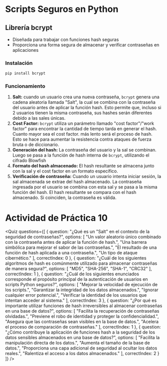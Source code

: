# Scripts Seguros en Python

## Librería bcrypt
- Diseñada para trabajar con funciones hash seguras
- Proporciona una forma segura de almacenar y verificar contraseñas en aplicaciones

### Instalación

```python
pip install bcrypt
```

### Funcionamiento
1. **Salt:** cuando un usuario crea una nueva contraseña, `bcrypt` genera una cadena aleatoria llamada "Salt", la cual se combina con la contraseña del usuario antes de aplicar la función hash. Esto permite que, incluso si 2 usuarios tienen la misma contraseña, sus hashes serán diferentes debido a las sales únicas.
2. **Cost Factor:** `bcrypt` utiliza un parámetro llamado "cost factor"/"work factor" para encontrar la cantidad de tiempo tarda en generar el hash. Cuanto mayor sea el cost factor. más lento será el proceso de hash. Esto se hace para aumentar la resistencia contra ataques de fuerza bruta o de diccionario.
3. **Generación del hash:** La contraseña del usuario y la sal se combinan. Luego se pasa a la función de hash interna de `bcrypt`, utilizando el cifrado Blowfish
4. **Formato del hash almacenado:** El hash resultante se almacena junto con la sal y el cost factor en un formato específico.
5. **Verificación de contraseña:** Cuando un usuario intenta iniciar sesión, la sal almacenada se extrae del hash almacenado. La contraseña ingresada por el usuario se combina con esta sal y se pasa a la misma función del hash. El hash resultante se compara con el hash almacenado. Si coinciden, la contraseña es válida.

# Actividad de Práctica 10

<Quiz questions={[
  {
    question: "¿Qué es un \"Salt\" en el contexto de la seguridad de contraseñas?",
    options: [
      "Un valor aleatorio único combinado con la contraseña antes de aplicar la función de hash.",
      "Una barrera simbólica para mejorar el sabor de las contraseñas.",
      "El resultado de una función de hash aplicada a una contraseña.",
      "Un tipo de ataque cibernético."
    ],
    correctIndex: 0
  },
  {
    question: "¿Cuál de los siguientes algoritmos de hash es comúnmente utilizado para almacenar contraseñas de manera segura?",
    options: [
      "MD5",
      "SHA-256",
      "SHA-1",
      "CRC32"
    ],
    correctIndex: 1
  },
  {
    question: "¿Cuál de los siguientes enunciados corresponde el propósito principal de la autenticación de usuarios en scripts Python seguros?",
    options: [
      "Mejorar la velocidad de ejecución de los scripts.",
      "Garantizar la integridad de los datos almacenados.",
      "Ignorar cualquier error potencial.",
      "Verificar la identidad de los usuarios que intentan acceder al sistema."
    ],
    correctIndex: 3
  },
  {
    question: "¿Por qué es importante utilizar funciones de hash irreversibles al almacenar contraseñas en una base de datos?",
    options: [
      "Facilita la recuperación de contraseñas olvidadas.",
      "Previene el robo de identidad y proteger la confidencialidad.",
      "Asegura que las contraseñas sean visibles en la base de datos.",
      "Acelera el proceso de comparación de contraseñas."
    ],
    correctIndex: 1
  },
  {
    question: "¿Cómo contribuye la aplicación de funciones hash a la seguridad de los datos sensibles almacenados en una base de datos?",
    options: [
      "Facilita la manipulación directa de los datos.",
      "Aumenta el tamaño de la base de datos.",
      "Proporciona una capa adicional de seguridad al ocultar los datos reales.",
      "Ralentiza el acceso a los datos almacenados."
    ],
    correctIndex: 2
  }
]} />

